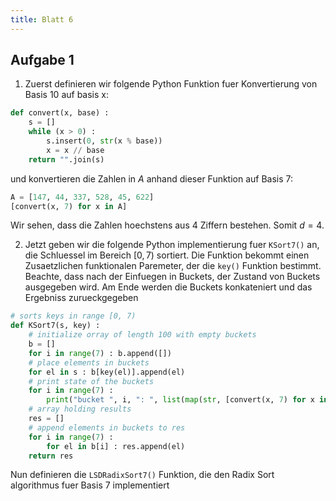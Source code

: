 ```yaml
---
title: Blatt 6
---
```


## Aufgabe 1

1. Zuerst definieren wir folgende Python Funktion fuer Konvertierung von Basis 10 auf basis x:
```python
def convert(x, base) :
    s = []
    while (x > 0) :
        s.insert(0, str(x % base))
        x = x // base
    return "".join(s)
```

und konvertieren die Zahlen in $A$ anhand dieser Funktion auf Basis 7:

```python
A = [147, 44, 337, 528, 45, 622]
[convert(x, 7) for x in A]
```

Wir sehen, dass die Zahlen hoechstens aus 4 Ziffern bestehen. Somit $d = 4$. 

2. Jetzt geben wir die folgende Python implementierung fuer `KSort7()` an, die Schluessel im
   Bereich $[0, 7)$ sortiert. Die Funktion bekommt einen Zusaetzlichen funktionalen Paremeter,
   der die `key()` Funktion bestimmt. Beachte, dass nach der Einfuegen in Buckets, der Zustand
   von Buckets ausgegeben wird. Am Ende werden die Buckets konkateniert und das Ergebniss
   zurueckgegeben

```python
# sorts keys in range [0, 7)
def KSort7(s, key) :
    # initialize orray of length 100 with empty buckets
    b = []
    for i in range(7) : b.append([])
    # place elements in buckets
    for el in s : b[key(el)].append(el)
    # print state of the buckets
    for i in range(7) :
        print("bucket ", i, ": ", list(map(str, [convert(x, 7) for x in b[i]])))
    # array holding results
    res = []
    # append elements in buckets to res
    for i in range(7) :
        for el in b[i] : res.append(el)
    return res
```

Nun definieren die `LSDRadixSort7()` Funktion, die den Radix Sort algorithmus fuer Basis 7 implementiert

